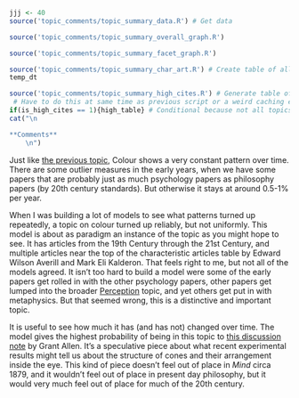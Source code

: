 ```r
jjj <- 40
source('topic_comments/topic_summary_data.R') # Get data
```

```r
source('topic_comments/topic_summary_overall_graph.R')
```

```r
source('topic_comments/topic_summary_facet_graph.R')
```

```r
source('topic_comments/topic_summary_char_art.R') # Create table of all articles in topic
temp_dt
```

```r
source('topic_comments/topic_summary_high_cites.R') # Generate table of highly cited articles. 
 # Have to do this at same time as previous script or a weird caching error occurs.
if(is_high_cites == 1){high_table} # Conditional because not all topics have high cites
cat("\n

**Comments**
	\n")
```

Just like [the previous topic](#topic39), Colour shows a very constant pattern over time. There are some outlier measures in the early years, when we have some papers that are probably just as much psychology papers as philosophy papers (by 20th century standards). But otherwise it stays at around 0.5-1% per year.

When I was building a lot of models to see what patterns turned up repeatedly, a topic on colour turned up reliably, but not uniformly. This model is about as paradigm an instance of the topic as you might hope to see. It has articles from the 19th Century through the 21st Century, and multiple articles near the top of the characteristic articles table by Edward Wilson Averill and Mark Eli Kalderon. That feels right to me, but not all of the models agreed. It isn't too hard to build a model were some of the early papers get rolled in with the other psychology papers, other papers get lumped into the broader [Perception](#topic37) topic, and yet others get put in with metaphysics. But that seemed wrong, this is a distinctive and important topic.

It is useful to see how much it has (and has not) changed over time. The model gives the highest probability of being in this topic to [this discussion note](https://www.jstor.org/stable/2246673) by Grant Allen. It's a speculative piece about what recent experimental results might tell us about the structure of cones and their arrangement inside the eye. This kind of piece doesn't feel out of place in _Mind_ circa 1879, and it wouldn't feel out of place in present day philosophy, but it would very much feel out of place for much of the 20th century.